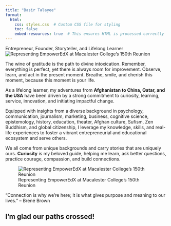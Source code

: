 ```yaml
---
title: "Basir Talayee"
format:
  html:
    css: styles.css  # Custom CSS file for styling
    toc: false
    embed-resources: true  # This ensures HTML is processed correctly
---
```


Entrepreneur, Founder, Storyteller, and Lifelong Learner\
![Representing EmpowerEdX at Macalester College's 150th Reunion](images/20240607_reunion_djt_1220.jpg)

::: red-background
The wine of gratitude is the path to divine intoxication. Remember, everything is perfect, yet there is always room for improvement. Observe, learn, and act in the present moment. Breathe, smile, and cherish this moment, because this moment is your life.
:::

As a lifelong learner, my adventures from **Afghanistan to China, Qatar, and the USA** have been driven by a strong commitment to curiosity, learning, service, innovation, and initiating impactful change.

Equipped with insights from a diverse background in psychology, communication, journalism, marketing, business, cognitive science, epistemology, history, education, theater, Afghan culture, Sufism, Zen Buddhism, and global citizenship, I leverage my knowledge, skills, and real-life experiences to foster a vibrant entrepreneurial and educational ecosystem and serve others.

We all come from unique backgrounds and carry stories that are uniquely ours. **Curiosity** is my beloved guide, helping me learn, ask better questions, practice courage, compassion, and build connections.

![Representing EmpowerEdX at Macalester College's 150th Reunion](images/20240607_reunion_djt_1330.jpg)

::: red-background
“Connection is why we're here; it is what gives purpose and meaning to our lives.” – Brené Brown
:::

## **I'm glad our paths crossed!**

